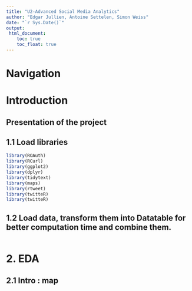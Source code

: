 ---
title: "U2-Advanced Social Media Analytics"
author: "Edgar Jullien, Antoine Settelen, Simon Weiss"
date: "`r Sys.Date()`"
output:
 html_document:
    toc: true
    toc_float: true
---

# Navigation {.tabset .tabset-fade .tabset-pills}
# Introduction

## Presentation of the project

## 1.1 Load libraries 

```{r message=FALSE, warning=FALSE}
library(ROAuth)
library(RCurl)
library(ggplot2)
library(dplyr)
library(tidytext)
library(maps)
library(rtweet)
library(twitteR)
library(twitteR)
```

## 1.2 Load data, transform them into Datatable for better computation time and combine them. 
```{r}

```



# 2. EDA

## 2.1 Intro : map 